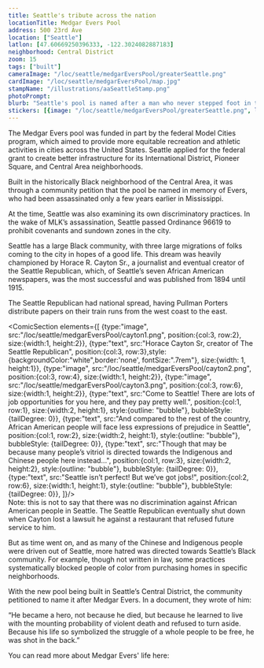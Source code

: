 ```yaml
---
title: Seattle's tribute across the nation
locationTitle: Medgar Evers Pool
address: 500 23rd Ave
location: ["Seattle"] 
latlon: [47.60669250396333, -122.3024082887183]
neighborhood: Central District
zoom: 15
tags: ["built"]
cameraImage: "/loc/seattle/medgarEversPool/greaterSeattle.png"
cardImage: "/loc/seattle/medgarEversPool/map.jpg"
stampName: "/illustrations/aaSeattleStamp.png"
photoPrompt:
blurb: "Seattle's pool is named after a man who never stepped foot in the city. Learn about why the community chose to dedicate the building to him."
stickers: [{image: "/loc/seattle/medgarEversPool/greaterSeattle.png", linkOut: "https://www.loc.gov/resource/sn84025811/1903-12-25/ed-1/?sp=1"},{image: "/loc/seattle/medgarEversPool/compass.png", linkOut: "https://www.loc.gov/resource/g4284sm.g4284sm_g09315190502/?sp=45&st=image&r=0.64,0.127,0.451,0.32,0"}]
---
```


The Medgar Evers pool was funded in part by the federal Model Cities program, which aimed to provide more equitable recreation and athletic activities in cities across the United States. Seattle applied for the federal grant to create better infrastructure for its International District, Pioneer Square, and Central Area neighborhoods.

Built in the historically Black neighborhood of the Central Area, it was through a community petition that the pool be named in memory of Evers, who had been assassinated only a few years earlier in Mississippi.

At the time, Seattle was also examining its own discriminatory practices. In the wake of MLK’s assassination, Seattle passed Ordinance 96619 to prohibit covenants and sundown zones in the city. 

Seattle has a large Black community, with three large migrations of folks coming to the city in hopes of a good life. This dream was heavily championed by Horace R. Cayton Sr., a journalist and eventual creator of the Seattle Republican, which, of Seattle’s seven African American newspapers, was the most successful and was published from 1894 until 1915.

<LOCItem
    type="newspaper"
    image="/loc/seattle/medgarEversPool/seattleRepNews.png"
    linkOut="https://www.loc.gov/resource/sn84025811/1903-04-17/ed-1/?sp=6&st=image&r=-0.107,-0.101,1.131,0.801,0"/>

The Seattle Republican had national spread, having Pullman Porters distribute papers on their train runs from the west coast to the east.

<BigLink link="https://blogs.loc.gov/picturethis/2015/02/pictures-to-go-sleeping-car-quarters-and-sleeping-car-porters/" thumbnail="/loc/seattle/medgarEversPool/porter.jpg" title="Sleeping Car Quarters and Sleeping Car Porters"/>

 <ComicSection elements={[
    {type:"image", src:"/loc/seattle/medgarEversPool/cayton1.png", position:{col:3, row:2}, size:{width:1, height:2}},
    {type:"text", src:"Horace Cayton Sr, creator of The Seattle Republican", position:{col:3, row:3},style:{backgroundColor:"white",border:'none', fontSize:".7rem"}, size:{width: 1, height:1}},
    {type:"image", src:"/loc/seattle/medgarEversPool/cayton2.png", position:{col:3, row:4}, size:{width:1, height:2}},
    {type:"image", src:"/loc/seattle/medgarEversPool/cayton3.png", position:{col:3, row:6}, size:{width:1, height:2}},
    {type:"text", src:"Come to Seattle! There are lots of job opportunities for you here, and they pay pretty well.", position:{col:1, row:1}, size:{width:2, height:1}, style:{outline: "bubble"}, bubbleStyle: {tailDegree: 0}},
    {type:"text", src:"And compared to the rest of the country, African American people will face less expressions of prejudice in Seattle", position:{col:1, row:2}, size:{width:2, height:1}, style:{outline: "bubble"}, bubbleStyle: {tailDegree: 0}},
    {type:"text", src:"Though that may be because many people’s vitriol is directed towards the Indigenous and Chinese people here instead...", position:{col:1, row:3}, size:{width:2, height:2}, style:{outline: "bubble"}, bubbleStyle: {tailDegree: 0}},
    {type:"text", src:"Seattle isn’t perfect! But we’ve got jobs!", position:{col:2, row:6}, size:{width:1, height:1}, style:{outline: "bubble"}, bubbleStyle: {tailDegree: 0}},
]}/>  
Note: this is not to say that there was no discrimination against African American people in Seattle. The Seattle Republican eventually shut down when Cayton lost a lawsuit he against a restaurant that refused future service to him.

But as time went on, and as many of the Chinese and Indigenous people were driven out of Seattle, more hatred was directed towards Seattle’s Black community. For example, though not written in law, some practices systematically blocked people of color from purchasing homes in specific neighborhoods.

<LOCItem
    image="/placeholderThumbnail.png"
    showSave={false}/>

With the new pool being built in Seattle’s Central District, the community petitioned to name it after Medgar Evers. In a document, they wrote of him:

“He became a hero, not because he died, but because he learned to live with the mounting probability of violent death and refused to turn aside. Because his life so symbolized the struggle of a whole people to be free, he was shot in the back.”

You can read more about Medgar Evers' life here:

<BigLink link="https://blogs.loc.gov/loc/2021/07/medgar-evers-a-hero-in-life-and-death/" thumbnail="/loc/seattle/medgarEversPool/statue.jpg" title="Medgar Evers: A Hero in Life and Death"/>
